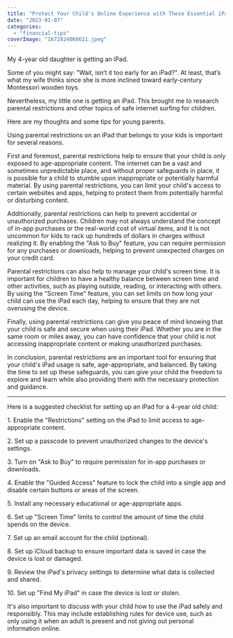 ```yaml
---
title: "Protect Your Child's Online Experience with These Essential iPad Restrictions"
date: "2023-01-07"
categories: 
  - "financial-tips"
coverImage: "1672824068621.jpeg"
---
```


My 4-year old daughter is getting an iPad.

Some of you might say: "Wait, isn’t it too early for an iPad?". At least, that’s what my wife thinks since she is more inclined toward early-century Montessori wooden toys.

Nevertheless, my little one is getting an iPad. This brought me to research parental restrictions and other topics of safe internet surfing for children.

Here are my thoughts and some tips for young parents.

Using parental restrictions on an iPad that belongs to your kids is important for several reasons.

First and foremost, parental restrictions help to ensure that your child is only exposed to age-appropriate content. The internet can be a vast and sometimes unpredictable place, and without proper safeguards in place, it is possible for a child to stumble upon inappropriate or potentially harmful material. By using parental restrictions, you can limit your child's access to certain websites and apps, helping to protect them from potentially harmful or disturbing content.

Additionally, parental restrictions can help to prevent accidental or unauthorized purchases. Children may not always understand the concept of in-app purchases or the real-world cost of virtual items, and it is not uncommon for kids to rack up hundreds of dollars in charges without realizing it. By enabling the "Ask to Buy" feature, you can require permission for any purchases or downloads, helping to prevent unexpected charges on your credit card.

Parental restrictions can also help to manage your child's screen time. It is important for children to have a healthy balance between screen time and other activities, such as playing outside, reading, or interacting with others. By using the "Screen Time" feature, you can set limits on how long your child can use the iPad each day, helping to ensure that they are not overusing the device.

Finally, using parental restrictions can give you peace of mind knowing that your child is safe and secure when using their iPad. Whether you are in the same room or miles away, you can have confidence that your child is not accessing inappropriate content or making unauthorized purchases.

In conclusion, parental restrictions are an important tool for ensuring that your child's iPad usage is safe, age-appropriate, and balanced. By taking the time to set up these safeguards, you can give your child the freedom to explore and learn while also providing them with the necessary protection and guidance.

* * *

Here is a suggested checklist for setting up an iPad for a 4-year old child:

1\. Enable the "Restrictions" setting on the iPad to limit access to age-appropriate content.

2\. Set up a passcode to prevent unauthorized changes to the device's settings.

3\. Turn on "Ask to Buy" to require permission for in-app purchases or downloads.

4\. Enable the "Guided Access" feature to lock the child into a single app and disable certain buttons or areas of the screen.

5\. Install any necessary educational or age-appropriate apps.

6\. Set up "Screen Time" limits to control the amount of time the child spends on the device.

7\. Set up an email account for the child (optional).

8\. Set up iCloud backup to ensure important data is saved in case the device is lost or damaged.

9\. Review the iPad's privacy settings to determine what data is collected and shared.

10\. Set up "Find My iPad" in case the device is lost or stolen.

It's also important to discuss with your child how to use the iPad safely and responsibly. This may include establishing rules for device use, such as only using it when an adult is present and not giving out personal information online.
